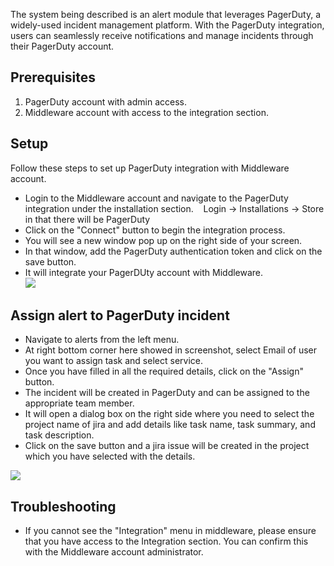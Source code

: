 The system being described is an alert module that leverages PagerDuty, a widely-used incident management platform. With the PagerDuty integration, users can seamlessly receive notifications and manage incidents through their PagerDuty account.

Prerequisites
-------------
1.  PagerDuty account with admin access.
2.  Middleware account with access to the integration section.

Setup
-----
Follow these steps to set up PagerDuty integration with Middleware account.

-   Login to the Middleware account and navigate to the PagerDuty integration under the installation section.
       Login -> Installations -> Store in that there will be PagerDuty 
-   Click on the "Connect" button to begin the integration process.
-   You will see a new window pop up on the right side of your screen.
-   In that window, add the PagerDuty authentication token and click on the save button.
-   It will integrate your PagerDUty account with Middleware.\
    <img src="/images/integration/pagerdutyintegration.png" />

Assign alert to PagerDuty incident
---------------------------

-   Navigate to alerts from the left menu.
-   At right bottom corner here showed in screenshot, select Email of user you want to assign task and select service.
-   Once you have filled in all the required details, click on the "Assign" button.
-   The incident will be created in PagerDuty and can be assigned to the appropriate team member.
-   It will open a dialog box on the right side where you need to select the project name of jira and add details like task name, task summary, and task description.
-   Click on the save button and a jira issue will be created in the project which you have selected with the details.

  <img src="/images/integration/assign.png" />

Troubleshooting
---------------

-   If you cannot see the "Integration" menu in middleware, please ensure that you have access to the Integration section. You can confirm this with the Middleware account administrator.